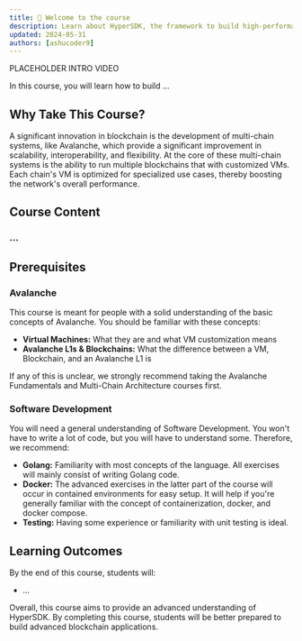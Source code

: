 ```yaml
---
title: 👋 Welcome to the course
description: Learn about HyperSDK, the framework to build high-performance VMs on Avalanche.
updated: 2024-05-31
authors: [ashucoder9]
---
```


PLACEHOLDER INTRO VIDEO

In this course, you will learn how to build ...

## Why Take This Course?
A significant innovation in blockchain is the development of multi-chain systems, like Avalanche, which provide a significant improvement in scalability, interoperability, and flexibility. At the core of these multi-chain systems is the ability to run multiple blockchains that with customized VMs. Each chain's VM is optimized for specialized use cases, thereby boosting the network's overall performance.

## Course Content

### ...

## Prerequisites

### Avalanche
This course is meant for people with a solid understanding of the basic concepts of Avalanche. You should be familiar with these concepts:

- **Virtual Machines:** What they are and what VM customization means
- **Avalanche L1s & Blockchains:** What the difference between a VM, Blockchain, and an Avalanche L1 is

If any of this is unclear, we strongly recommend taking the Avalanche Fundamentals and Multi-Chain Architecture courses first.

### Software Development

You will need a general understanding of Software Development. You won't have to write a lot of code, but you will have to understand some. Therefore, we recommend:

- **Golang:** Familiarity with most concepts of the language. All exercises will mainly consist of writing Golang code.
- **Docker:** The advanced exercises in the latter part of the course will occur in contained environments for easy setup. It will help if you're generally familiar with the concept of containerization, docker, and docker compose.
- **Testing:** Having some experience or familiarity with unit testing is ideal.


## Learning Outcomes

By the end of this course, students will:

- ...

Overall, this course aims to provide an advanced understanding of HyperSDK. By completing this course, students will be better prepared to build advanced blockchain applications.

